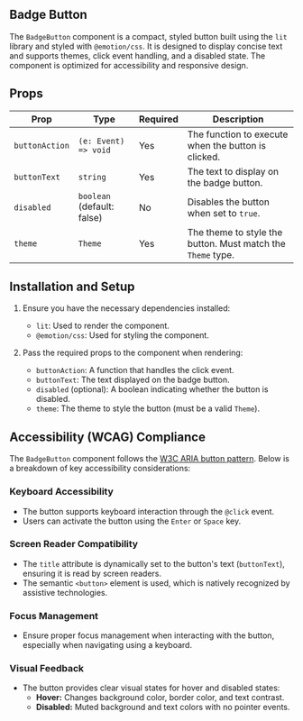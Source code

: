 

<Meta title="Components/Buttons/Badge Button" of={stories} />

## Badge Button

The `BadgeButton` component is a compact, styled button built using the `lit` library and styled
with `@emotion/css`. It is designed to display concise text and supports themes, click event
handling, and a disabled state. The component is optimized for accessibility and responsive design.

<Primary />
<Controls />

## Props

| **Prop**       | **Type**                   | **Required** | **Description**                                             |
| -------------- | -------------------------- | ------------ | ----------------------------------------------------------- |
| `buttonAction` | `(e: Event) => void`       | Yes          | The function to execute when the button is clicked.         |
| `buttonText`   | `string`                   | Yes          | The text to display on the badge button.                    |
| `disabled`     | `boolean` (default: false) | No           | Disables the button when set to `true`.                     |
| `theme`        | `Theme`                    | Yes          | The theme to style the button. Must match the `Theme` type. |

## Installation and Setup

1. Ensure you have the necessary dependencies installed:
   - `lit`: Used to render the component.
   - `@emotion/css`: Used for styling the component.

2. Pass the required props to the component when rendering:
   - `buttonAction`: A function that handles the click event.
   - `buttonText`: The text displayed on the badge button.
   - `disabled` (optional): A boolean indicating whether the button is disabled.
   - `theme`: The theme to style the button (must be a valid `Theme`).

## Accessibility (WCAG) Compliance

The `BadgeButton` component follows the
[W3C ARIA button pattern](https://www.w3.org/WAI/ARIA/apg/patterns/button/). Below is a breakdown of
key accessibility considerations:

### Keyboard Accessibility

- The button supports keyboard interaction through the `@click` event.
- Users can activate the button using the `Enter` or `Space` key.

### Screen Reader Compatibility

- The `title` attribute is dynamically set to the button's text (`buttonText`), ensuring it is read
  by screen readers.
- The semantic `<button>` element is used, which is natively recognized by assistive technologies.

### Focus Management

- Ensure proper focus management when interacting with the button, especially when navigating using
  a keyboard.

### Visual Feedback

- The button provides clear visual states for hover and disabled states:
  - **Hover:** Changes background color, border color, and text contrast.
  - **Disabled:** Muted background and text colors with no pointer events.
